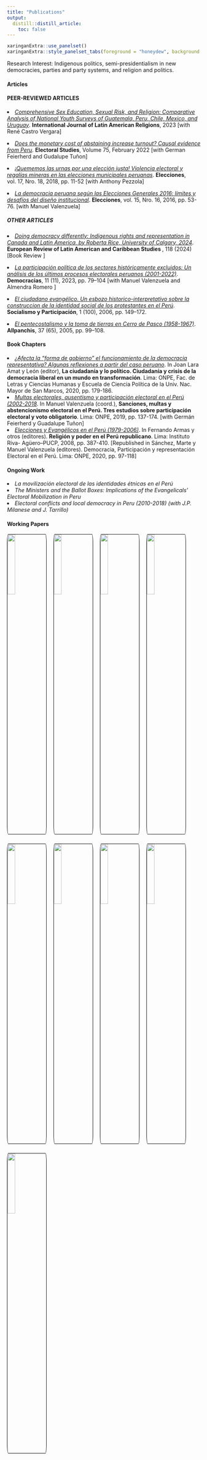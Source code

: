 ```yaml
---
title: "Publications"
output:
  distill::distill_article:
    toc: false
---
```

<style>
.separador1{
    height: 10px;
    clear: both;
    width: auto;
}
.separador2{
    width:3%;
    height: 1px;
    float:left;
}
img {
     width: 20%;
     border: 1px solid black;
    border-radius: 3%;
}
</style>
```r
xaringanExtra::use_panelset()
xaringanExtra::style_panelset_tabs(foreground = "honeydew", background = "#0F2E3D")
```
Research Interest: Indigenous politics, semi-presidentialism in new democracies, parties and party systems, and religion and politics.

::::: {.panelset}

::: {.panel}

#### Articles {.panel-name}

#### PEER-REVIEWED ARTICLES

<li> [*Comprehensive Sex Education, Sexual Risk, and Religion: Comparative Analysis of National Youth Surveys of Guatemala, Peru, Chile, Mexico, and Uruguay*](https://link.springer.com/article/10.1007/s41603-023-00190-0). **International Journal of Latin American Religions**, 2023 [with René Castro Vergara] </li> \medskip

<li> [*Does the monetary cost of abstaining increase turnout? Causal evidence from Peru*](https://www.sciencedirect.com/science/article/abs/pii/S026137942100130X). **Electoral Studies**, Volume 75, February 2022 [with German Feierherd and Gudalupe Tuñon] </li> \medskip

<li> [*¡Quememos las urnas por una elección justa! Violencia electoral y regalías mineras en las elecciones municipales peruanas*](https://revistas.onpe.gob.pe/index.php/elecciones/article/view/155/153). **Elecciones**, vol. 17, Nro. 18, 2018, pp. 11-52 [with Anthony Pezzola] </li> \medskip

<li> [*La democracia peruana según las Elecciones Generales 2016: límites y desafíos del diseño institucional*](https://revistas.onpe.gob.pe/index.php/elecciones/article/view/174/173). **Elecciones**, vol. 15, Nro. 16, 2016, pp. 53-76. [with Manuel Valenzuela]  </li> \medskip

##### OTHER ARTICLES

<li> [*Doing democracy differently: Indigenous rights and representation in Canada and Latin America, by Roberta Rice, University of Calgary, 2024*](https://erlacs.org/articles/10.32992/erlacs.11265). **European Review of Latin American and Caribbean Studies **, 118 (2024) [Book Review ] </li> \medskip

<li> [*La participación política de los sectores históricamente excluidos: Un análisis de los últimos procesos electorales peruanos (2001-2022)*](https://revistainstitutodemocracia.com/index.php/democracias/article/view/101/84). **Democracias**, 11 (11), 2023, pp. 79–104 [with Manuel Valenzuela and Almendra Romero ] </li> \medskip

<li> [*El ciudadano evangélico. Un esbozo historico-interpretativo sobre la construccion de la identidad social de los protestantes en el Perú*](https://cedepperu.org/publicaciones/revista-socialismo-y-participacion). **Socialismo y Participación**, 1 (100), 2006, pp. 149–172. </li> \medskip

<li> [*El pentecostalismo y la toma de tierras en Cerro de Pasco (1958-1967)*](https://revistas.ucsp.edu.pe/index.php/Allpanchis/article/view/507/514). **Allpanchis**, 37 (65), 2005, pp. 99–108. </li> \medskip



:::

::: {.panel}

#### Book Chapters {.panel-name}

<li> [*¿Afecta la “forma de gobierno” el funcionamiento de la democracia representativa? Algunas reflexiones a partir del caso peruano*](https://cdn.www.gob.pe/uploads/document/file/2128693/La%20ciudadan%C3%ADa%20y%20lo%20pol%C3%ADtico.pdf?v=1629846218). In Joan Lara Amat y León (editor), **La ciudadanía y lo político. Ciudadanía y crisis de la democracia liberal en un mundo en transformación**. Lima: ONPE, Fac. de Letras y Ciencias Humanas y Escuela de Ciencia Política de la Univ. Nac. Mayor de San Marcos, 2020, pp. 179-186.\medskip </li>


<li> [*Multas electorales, ausentismo y participación electoral en el Perú (2002-2018*](https://www.gob.pe/institucion/onpe/informes-publicaciones/2136481-sanciones-multas-y-abstencionismo-electoral-en-el-peru-tres-estudios-sobre-participacion-electoral-y-voto-obligatorio). In Manuel Valenzuela (coord.), **Sanciones, multas y abstencionismo electoral en el Perú. Tres estudios sobre participación electoral y voto obligatorio**. Lima: ONPE, 2019, pp. 137-174. [with Germán Feierherd y Guadalupe Tuñon] \medskip </li>

<li> [*Elecciones y Evangélicos en el Perú (1979-2006)*](http://www.librosperuanos.com/libros/detalle/9770/Politicas-divinas-Religion-diversidad-y-politica-en-el-Peru-contemporaneo). In Fernando Armas y otros (editores). **Religión y poder en el Perú republicano**. Lima: Instituto Riva-
Agüero–PUCP, 2008, pp. 387-410. [Republished in Sánchez, Marte y Manuel Valenzuela (editores). Democracia, Participación y representación Electoral en el Perú. Lima: ONPE, 2020, pp. 97-118] </li>

:::


::: {.panel}



#### Ongoing Work {.panel-name}


<li> *La movilización electoral de las identidades étnicas en el Perú*  \medskip </li>  

<li> *The Ministers and the Ballot Boxes: Implications of the Evangelicals' Electoral  Mobilization in Peru* \medskip </li> 

<li> *Electoral conflicts and local democracy in Peru (2010-2018) (with J.P. Milanese and J. Tarrillo)* \medskip  </li> 


:::


::: {.panel}

#### Working Papers {.panel-name}

<a href="https://www.gob.pe/institucion/onpe/informes-publicaciones/2136571-actas-electorales-observadas-en-las-elecciones-generales-analisis-de-sus-escenarios-y-actores" target="_blank">
<img align="left" src="imagens/actas.jpg" / >
</a>

<div class="separador2"> </div> 

<a href="https://www.gob.pe/institucion/onpe/informes-publicaciones/2136593-conflictos-electorales-en-el-ambito-local-estudio-de-las-acciones-violentas-y-elaboracion-de-un-mapa-nacional" target="_blank"> <img align="left" src="imagens/conflictos.jpg" / >
</a>

<div class="separador2"> </div> 

<a href="https://www.gob.pe/institucion/onpe/informes-publicaciones/2136564-conflictos-y-violencia-electoral-en-el-ambito-subnacional-analisis-de-los-hechos-registrados-en-los-procesos-electorales-de-2010-y-2011" target="_blank">
<img align="left" src="imagens/conflictos2.jpg" / >
</a>

<div class="separador2"> </div> 

<a href="https://www.gob.pe/institucion/onpe/informes-publicaciones/2136591-competencia-electoral-en-el-ambito-provincial-escenarios-y-tacticas-de-oferta-politica-durante-las-elecciones-regionales-y-municipales" target="_blank"> <img align="left" src="imagens/competencia.jpg" / >
</a>
<br>

<div class="separador1"> </div> 

<a href="https://www.gob.pe/institucion/onpe/informes-publicaciones/2136570-miembros-de-mesa-omisos-una-aproximacion-a-sus-caracteristicas-y-causas-2006-2011" target="_blank"> <img align="left" src="imagens/miembros.jpg" / >
</a>


<div class="separador2"> </div> 

<a href="https://www.gob.pe/institucion/onpe/informes-publicaciones/2136598-estructura-democracia-y-financiamiento-de-los-partidos-politicos-una-mirada-a-traves-de-sus-estatutos" target="_blank"> <img align="left" src="imagens/estructura.jpg" / >
</a>

<div class="separador2"> </div> 

<a href="https://www.gob.pe/institucion/onpe/informes-publicaciones/2136592-institucionalidad-democratica-y-cultura-electoral-en-los-procesos-electorales-de-las-organizaciones-sociales-la-asistencia-tecnica-de-la-onpe-2008-2" target="_blank">
<img align="left" src="imagens/Cultura.jpg" / >
</a>

<div class="separador2"> </div> 

<a href="https://www.gob.pe/institucion/onpe/informes-publicaciones/2136582-percepciones-sobre-la-gestion-electoral-en-el-peru-un-analisis-de-las-elecciones-generales-2011" target="_blank"> <img align="left" src="imagens/Percepciones.jpg" / >
</a>

<div class="separador1"> </div> 

<a href="http://www.onpe.gob.pe/modEducacion/Publicaciones/reporte_01.pdf" target="_blank">
<img align="left" src="imagens/NT.GIF" / >
</a>

:::

:::::
